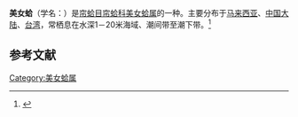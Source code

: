 {{Subspeciesbox
| name = 美女蛤
| species = scripta
| genus = Circe
| authority = (Linnaeus, 1758)
}}
'''美女蛤'''（学名：''{{lang|la|Circe scripta scripta}}''）是[[帘蛤目|帘蛤目]][[帘蛤科|帘蛤科]][[美女蛤属|美女蛤属]]的一种。主要分布于[[马来西亚|马来西亚]]、[[中国大陆|中国大陆]]、[[台湾|台湾]]，常栖息在水深1－20米海域、潮间带至潮下带。<ref>{{cite web|url=http://shell.sinica.edu.tw/chinese/shellbase_detail.php?science_no=2691|title=国际贝库：美女蛤|publisher=台湾贝类资料库|accessdate=2009-08-11}}</ref>

== 参考文献 ==
{{reflist|2}}

[[Category:美女蛤属|Category:美女蛤属]]